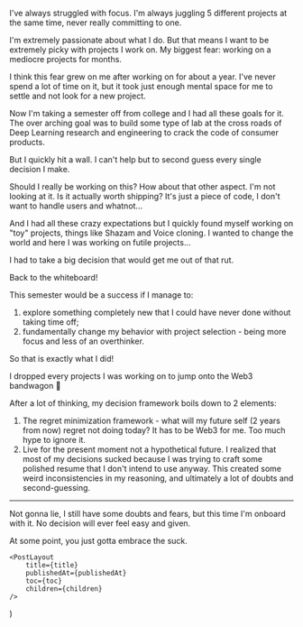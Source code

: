 

I've always struggled with focus. I'm always juggling 5 different projects at the same time, never really committing to one.

I'm extremely passionate about what I do. But that means I want to be extremely picky with projects I work on. My biggest fear: working on a mediocre projects for months.

I think this fear grew on me after working on [](withcurated.com) for about a year. I've never spend a lot of time on it, but it took just enough mental space for me to settle and not look for a new project.

Now I'm taking a semester off from college and I had all these goals for it. The over arching goal was to build some type of lab at the cross roads of Deep Learning research and engineering to crack the code of consumer products.

But I quickly hit a wall. I can't help but to second guess every single decision I make.

Should I really be working on this? How about that other aspect. I'm not looking at it. Is it actually worth shipping? It's just a piece of code, I don't want to handle users and whatnot...

And I had all these crazy expectations but I quickly found myself working on "toy" projects, things like Shazam and Voice cloning. I wanted to change the world and here I was working on futile projects...

I had to take a big decision that would get me out of that rut.

Back to the whiteboard!

This semester would be a success if I manage to:

1. explore something completely new that I could have never done without taking time off;
2. fundamentally change my behavior with project selection - being more focus and less of an overthinker.

So that is exactly what I did!

I dropped every projects I was working on to jump onto the Web3 bandwagon 🚀

After a lot of thinking, my decision framework boils down to 2 elements:

1. The regret minimization framework - what will my future self (2 years from now) regret not doing today? It has to be Web3 for me. Too much hype to ignore it.
2. Live for the present moment not a hypothetical future. I realized that most of my decisions sucked because I was trying to craft some polished resume that I don't intend to use anyway. This created some weird inconsistencies in my reasoning, and ultimately a lot of doubts and second-guessing.

---

Not gonna lie, I still have some doubts and fears, but this time I'm onboard with
it. No decision will ever feel easy and given.

At some point, you just gotta embrace the suck.

    <PostLayout
        title={title}
        publishedAt={publishedAt}
        toc={toc}
        children={children}
    />
)
